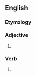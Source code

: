==English==

===Etymology===
{{suffix|en|blind|est}}

===Adjective===
{{head|en|superlative adjective}}

# {{en-superlative of|blind}}

===Verb===
{{head|en|verb form}}

# {{en-archaic second-person singular of|blind|lang=en}}